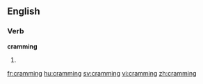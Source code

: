 ==English==

===Verb===
'''cramming'''

# {{present participle of|[[cram#Verb|cram]]}}

[[fr:cramming]]
[[hu:cramming]]
[[sv:cramming]]
[[vi:cramming]]
[[zh:cramming]]